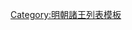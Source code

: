 {{ming|title=明朝[[長沙國]]諸王|ed=長沙國|head=[[嘉靖]]三十六年（[[1557年]]）封。|
{{ming/title}}
{{ming/list|長沙恭簡王|[[朱翊鋋]]|朱載均、庶三子|[[1557年]]—[[1621年]]前|嘉靖三十六年封，薨。}}
{{ming/list|長沙昭靖王|[[朱常淠]]|朱翊鋋、嫡一子|[[1621年]]—[[1648年]]|[[萬曆]]四年封[[长子 (封号)|長子]]。[[天启 (明朝)|天啟]]元年襲封。[[永曆 (南明)|永曆]]二年四月薨。（嘉庆《[[长沙县志]]》作崇祯十二年薨。）<ref>{{cite web|url= https://ctext.org/library.pl?if=gb&file=101540&page=679&remap=gb/|title= 长沙县志 第679页（图书馆）|publisher=中国哲学书电子化计划|accessdate=2020-08-09}}</ref>}}
{{ming/list|長沙王|[[朱由楫 (長沙王)|朱由楫]]|朱常淠、子|[[1649年]]—[[1662年]]|永曆三年襲封。國亡不知所終。}}
{{ming/list|長沙王|[[朱由櫛]]|朱常淠、子|？年|不知何年襲封。薨。}}
}}<noinclude>
[[Category:明朝諸王列表模板]]
</noinclude>